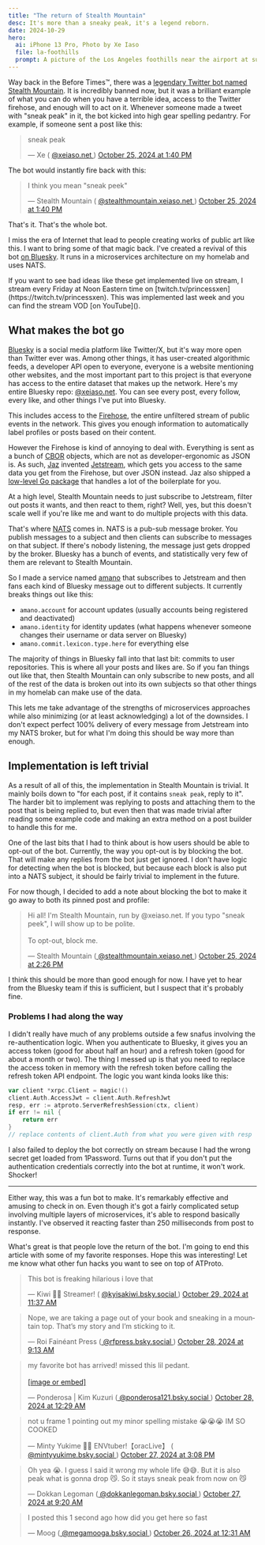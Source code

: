 ```yaml
---
title: "The return of Stealth Mountain"
desc: It's more than a sneaky peak, it's a legend reborn.
date: 2024-10-29
hero:
  ai: iPhone 13 Pro, Photo by Xe Iaso
  file: la-foothills
  prompt: A picture of the Los Angeles foothills near the airport at sunset. The sky is bathed in gold with the mountains a calming purple.
---
```


Way back in the Before Times™️, there was a [legendary Twitter bot named Stealth Mountain](https://slate.com/culture/2012/01/stealth-mountain-the-twitter-bot-devoted-to-a-single-grammatical-error.html). It is incredibly banned now, but it was a brilliant example of what you can do when you have a terrible idea, access to the Twitter firehose, and enough will to act on it. Whenever someone made a tweet with "sneak peak" in it, the bot kicked into high gear spelling pedantry. For example, if someone sent a post like this:

<div className="mx-auto">
  <blockquote
    className="bluesky-embed mx-auto"
    data-bluesky-uri="at://did:plc:e5nncb3dr5thdkjir5cfaqfe/app.bsky.feed.post/3l7e4infqmn2e"
    data-bluesky-cid="bafyreihiexb6nmhzdrwtvfwmzyc24s4hp2hrq76cpsfjv3pdsd5fo3r2si"
  >
    <p lang="en">sneak peak</p>&mdash; Xe (
    <a href="https://bsky.app/profile/did:plc:e5nncb3dr5thdkjir5cfaqfe?ref_src=embed">
      @xeiaso.net
    </a>
    ) <a href="https://bsky.app/profile/did:plc:e5nncb3dr5thdkjir5cfaqfe/post/3l7e4infqmn2e?ref_src=embed">October 25, 2024 at 1:40 PM</a>
  </blockquote>
</div>
<script
  async
  src="https://embed.bsky.app/static/embed.js"
  charset="utf-8"
></script>

The bot would instantly fire back with this:

<div className="mx-auto">
  <blockquote
    className="bluesky-embed mx-auto"
    data-bluesky-uri="at://did:plc:bbs7dzqarrvqdkt74wj6xblj/app.bsky.feed.post/3l7e4inprvd2m"
    data-bluesky-cid="bafyreidkmja2rxu5ash3ethxmmjuud7am46ocf4egyvf2wxgbst3slkbei"
  >
    <p lang="">I think you mean &quot;sneak peek&quot;</p>&mdash; Stealth
    Mountain (
    <a href="https://bsky.app/profile/did:plc:bbs7dzqarrvqdkt74wj6xblj?ref_src=embed">
      @stealthmountain.xeiaso.net
    </a>
    ) <a href="https://bsky.app/profile/did:plc:bbs7dzqarrvqdkt74wj6xblj/post/3l7e4inprvd2m?ref_src=embed">October 25, 2024 at 1:40 PM</a>
  </blockquote>
</div>

That's it. That's the whole bot.

I miss the era of Internet that lead to people creating works of public art like this. I want to bring some of that magic back. I've created a revival of this bot [on Bluesky](https://bsky.app/profile/did:plc:bbs7dzqarrvqdkt74wj6xblj). It runs in a microservices architecture on my homelab and uses NATS.

<Conv name="Cadey" mood="enby">
  If you want to see bad ideas like these get implemented live on stream, I
  stream every Friday at Noon Eastern time on
  [twitch.tv/princessxen](https://twitch.tv/princessxen). This was implemented
  last week and you can find the stream VOD [on YouTube]().
</Conv>

## What makes the bot go

[Bluesky](https://bsky.social/about) is a social media platform like Twitter/X, but it's way more open than Twitter ever was. Among other things, it has user-created algorithmic feeds, a developer API open to everyone, everyone is a website mentioning other websites, and the most important part to this project is that everyone has access to the entire dataset that makes up the network. Here's my entire Bluesky repo: [@xeiaso.net](https://atproto-browser.vercel.app/at/xeiaso.net). You can see every post, every follow, every like, and other things I've put into Bluesky.

This includes access to the [Firehose](https://docs.bsky.app/docs/advanced-guides/firehose), the entire unfiltered stream of public events in the network. This gives you enough information to automatically label profiles or posts based on their content.

However the Firehose is kind of annoying to deal with. Everything is sent as a bunch of [CBOR](https://cbor.io) objects, which are not as developer-ergonomic as JSON is. As such, [Jaz](https://bsky.app/profile/jaz.bsky.social) invented [Jetstream](https://docs.bsky.app/blog/jetstream), which gets you access to the same data you get from the Firehose, but over JSON instead. Jaz also shipped a [low-level Go package](https://pkg.go.dev/github.com/bluesky-social/jetstream/pkg/client) that handles a lot of the boilerplate for you.

At a high level, Stealth Mountain needs to just subscribe to Jetstream, filter out posts it wants, and then react to them, right? Well, yes, but this doesn't scale well if you're like me and want to do multiple projects with this data.

That's where [NATS](https://nats.io) comes in. NATS is a pub-sub message broker. You publish messages to a subject and then clients can subscribe to messages on that subject. If there's nobody listening, the message just gets dropped by the broker. Bluesky has a bunch of events, and statistically very few of them are relevant to Stealth Mountain.

So I made a service named [amano](https://github.com/Xe/x/blob/4425f342319060c018a407795c8ee9354dc7fef2/cmd/amano/main.go) that subscribes to Jetstream and then fans each kind of Bluesky message out to different subjects. It currently breaks things out like this:

- `amano.account` for account updates (usually accounts being registered and deactivated)
- `amano.identity` for identity updates (what happens whenever someone changes their username or data server on Bluesky)
- `amano.commit.lexicon.type.here` for everything else

The majority of things in Bluesky fall into that last bit: commits to user repositories. This is where all your posts and likes are. So if you fan things out like that, then Stealth Mountain can only subscribe to new posts, and all of the rest of the data is broken out into its own subjects so that other things in my homelab can make use of the data.

<Picture
  path="blog/2024/stealth-mountain/diagram"
  desc="A terrible MS Paint diagram of Stealth Mountain's architecture. Skeets come in through amano and NATS, Stealth Mountain does its logic, and then sends a reply if it needs to."
/>

This lets me take advantage of the strengths of microservices approaches while also minimizing (or at least acknowledging) a lot of the downsides. I don't expect perfect 100% delivery of every message from Jetstream into my NATS broker, but for what I'm doing this should be way more than enough.

## Implementation is left trivial

As a result of all of this, the implementation in Stealth Mountain is trivial. It mainly boils down to "for each post, if it contains `sneak peak`, reply to it". The harder bit to implement was replying to posts and attaching them to the post that is being replied to, but even then that was made trivial after reading some example code and making an extra method on a post builder to handle this for me.

One of the last bits that I had to think about is how users should be able to opt-out of the bot. Currently, the way you opt-out is by blocking the bot. That will make any replies from the bot just get ignored. I don't have logic for detecting when the bot is blocked, but because each block is also put into a NATS subject, it should be fairly trivial to implement in the future.

For now though, I decided to add a note about blocking the bot to make it go away to both its pinned post and profile:

<div className="mx-auto">
  <blockquote
    className="bluesky-embed mx-auto"
    data-bluesky-uri="at://did:plc:bbs7dzqarrvqdkt74wj6xblj/app.bsky.feed.post/3l7e73g6s772m"
    data-bluesky-cid="bafyreigg5ftgfhrkoh3tbyp6xwoyyggzog52ockhs5nmssd56kvtjrmk5i"
  >
    <p lang="en">
      Hi all! I&#x27;m Stealth Mountain, run by @xeiaso.net. If you typo
      &quot;sneak peek&quot;, I will show up to be polite.
      <br />
      <br />
      To opt-out, block me.
    </p>
    &mdash; Stealth Mountain (<a href="https://bsky.app/profile/did:plc:bbs7dzqarrvqdkt74wj6xblj?ref_src=embed">
      @stealthmountain.xeiaso.net
    </a>) <a href="https://bsky.app/profile/did:plc:bbs7dzqarrvqdkt74wj6xblj/post/3l7e73g6s772m?ref_src=embed">October 25, 2024 at 2:26 PM</a>
  </blockquote>
</div>

I think this should be more than good enough for now. I have yet to hear from the Bluesky team if this is sufficient, but I suspect that it's probably fine.

### Problems I had along the way

I didn't really have much of any problems outside a few snafus involving the re-authentication logic. When you authenticate to Bluesky, it gives you an access token (good for about half an hour) and a refresh token (good for about a month or two). The thing I messed up is that you need to replace the access token in memory with the refresh token before calling the refresh token API endpoint. The logic you want kinda looks like this:

```go
var client *xrpc.Client = magic!()
client.Auth.AccessJwt = client.Auth.RefreshJwt
resp, err := atproto.ServerRefreshSession(ctx, client)
if err != nil {
	return err
}
// replace contents of client.Auth from what you were given with resp
```

I also failed to deploy the bot correctly on stream because I had the wrong secret get loaded from 1Password. Turns out that if you don't put the authentication credentials correctly into the bot at runtime, it won't work. Shocker!

---

Either way, this was a fun bot to make. It's remarkably effective and amusing to check in on. Even though it's got a fairly complicated setup involving multiple layers of microservices, it's able to respond basically instantly. I've observed it reacting faster than 250 milliseconds from post to response.

What's great is that people love the return of the bot. I'm going to end this article with some of my favorite responses. Hope this was interesting! Let me know what other fun hacks you want to see on top of ATProto.

<blockquote
  className="bluesky-embed mx-auto"
  data-bluesky-uri="at://did:plc:zqe7sqoy4osaqyaoxypoge4a/app.bsky.feed.post/3l7nxhwjhkc23"
  data-bluesky-cid="bafyreibszhyqndzr3yp2lbgvjo6jknfsr6gupn2oam54e7uk5znclmkirm"
>
  <p lang="en">This bot is freaking hilarious i love that</p>&mdash; Kiwi 🍄‍🟫
  Streamer! (
  <a href="https://bsky.app/profile/did:plc:zqe7sqoy4osaqyaoxypoge4a?ref_src=embed">
    @kyisakiwi.bsky.social
  </a>
  ) <a href="https://bsky.app/profile/did:plc:zqe7sqoy4osaqyaoxypoge4a/post/3l7nxhwjhkc23?ref_src=embed">October 29, 2024 at 11:37 AM</a>
</blockquote>

<blockquote
  className="bluesky-embed mx-auto"
  data-bluesky-uri="at://did:plc:g6kgw2wa5eoq2ttkdwvqsap6/app.bsky.feed.post/3l7l6xlibnh2s"
  data-bluesky-cid="bafyreidrhf4twjsqb6nkqgszf5mjfue5g2f4q3irc3ugxpiliapahzccka"
>
  <p lang="en">
    Nope, we are taking a page out of your book and sneaking in a mountain top.
    That’s my story and I’m sticking to it.
  </p>
  &mdash; Roi Fainéant Press (<a href="https://bsky.app/profile/did:plc:g6kgw2wa5eoq2ttkdwvqsap6?ref_src=embed">
    @rfpress.bsky.social
  </a>) <a href="https://bsky.app/profile/did:plc:g6kgw2wa5eoq2ttkdwvqsap6/post/3l7l6xlibnh2s?ref_src=embed">October 28, 2024 at 9:13 AM</a>
</blockquote>

<blockquote
  className="bluesky-embed mx-auto"
  data-bluesky-uri="at://did:plc:6icr4tipspgctwsl24lv5r3y/app.bsky.feed.post/3l7kboiaqw62v"
  data-bluesky-cid="bafyreifxielsyrz5hnqwlrqe2n22utg37h7ccg25kcynkatvm3ywxpa65i"
>
  <p lang="en">
    my favorite bot has arrived! missed this lil pedant.
    <br />
    <br />
    <a href="https://bsky.app/profile/did:plc:6icr4tipspgctwsl24lv5r3y/post/3l7kboiaqw62v?ref_src=embed">
      [image or embed]
    </a>
  </p>
  &mdash; Ponderosa | Kim Kuzuri (<a href="https://bsky.app/profile/did:plc:6icr4tipspgctwsl24lv5r3y?ref_src=embed">
    @ponderosa121.bsky.social
  </a>) <a href="https://bsky.app/profile/did:plc:6icr4tipspgctwsl24lv5r3y/post/3l7kboiaqw62v?ref_src=embed">October 28, 2024 at 12:29 AM</a>
</blockquote>

<blockquote
  className="bluesky-embed mx-auto"
  data-bluesky-uri="at://did:plc:vtjmk4hlca2i4j3hkggih7hj/app.bsky.feed.post/3l7jcec6nva2e"
  data-bluesky-cid="bafyreidqdaveiv26z7f3kregngqyb5tm2yrixvn6ajge4v7g6rvplif5lm"
>
  <p lang="en">
    not u frame 1 pointing out my minor spelling mistake 😭😭😭 IM SO COOKED
  </p>
  &mdash; Minty Yukime 🍬✨ ENVtuber!【oracLive】 (<a href="https://bsky.app/profile/did:plc:vtjmk4hlca2i4j3hkggih7hj?ref_src=embed">
    @mintyyukime.bsky.social
  </a>) <a href="https://bsky.app/profile/did:plc:vtjmk4hlca2i4j3hkggih7hj/post/3l7jcec6nva2e?ref_src=embed">October 27, 2024 at 3:08 PM</a>
</blockquote>

<blockquote
  className="bluesky-embed mx-auto"
  data-bluesky-uri="at://did:plc:dszvruvcqfenaasgcgmwlsqr/app.bsky.feed.post/3l7iovufh732c"
  data-bluesky-cid="bafyreibhrofevpyw3bnlmefkkhsmj4gblpfzqywxlg4ujn4nwa6v2cx6we"
>
  <p lang="en">
    Oh yea 😭. I guess I said it wrong my whole life 😅😅. But it is also peak
    what is gonna drop 😼. So it stays sneak peak from now on 😼
  </p>
  &mdash; Dokkan Legoman (<a href="https://bsky.app/profile/did:plc:dszvruvcqfenaasgcgmwlsqr?ref_src=embed">
    @dokkanlegoman.bsky.social
  </a>) <a href="https://bsky.app/profile/did:plc:dszvruvcqfenaasgcgmwlsqr/post/3l7iovufh732c?ref_src=embed">October 27, 2024 at 9:20 AM</a>
</blockquote>

<blockquote
  className="bluesky-embed mx-auto"
  data-bluesky-uri="at://did:plc:rcvlp32bfegbyofa2rsg4gfi/app.bsky.feed.post/3l7fau5sv7t2h"
  data-bluesky-cid="bafyreicztebebzbijecnrevmcf3cbney65oehwhvlf5duc4q4rv6s4533q"
>
  <p lang="en">I posted this 1 second ago how did you get here so fast</p>
  &mdash; Moog (<a href="https://bsky.app/profile/did:plc:rcvlp32bfegbyofa2rsg4gfi?ref_src=embed">
    @megamooga.bsky.social
  </a>) <a href="https://bsky.app/profile/did:plc:rcvlp32bfegbyofa2rsg4gfi/post/3l7fau5sv7t2h?ref_src=embed">October 26, 2024 at 12:31 AM</a>
</blockquote>
